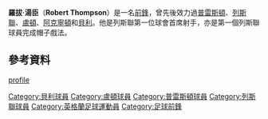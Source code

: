 '''羅拔·湯臣'''（'''Robert Thompson'''）是一名[[前鋒_(足球)|前鋒]]，曾先後效力過[[普雷斯頓足球會|普雷斯頓]]、[[列斯聯足球會|列斯聯]]、[[盧頓足球會|盧頓]]、[[艾克寧頓斯坦利足球會|阿克寧頓]]和[[貝利足球會|貝利]]。他是列斯聯第一位球會首席射手，亦是第一個列斯聯球員完成帽子戲法。

==參考資料==
[https://web.archive.org/web/20080906122437/http://www.leedsfans.org.uk/leeds/players/394.html profile]

{{DEFAULTSORT:Thompson, Robert}}
[[Category:貝利球員|Category:貝利球員]]
[[Category:盧頓球員|Category:盧頓球員]]
[[Category:普雷斯頓球員|Category:普雷斯頓球員]]
[[Category:列斯聯球員|Category:列斯聯球員]]
[[Category:英格蘭足球運動員|Category:英格蘭足球運動員]]
[[Category:足球前鋒|Category:足球前鋒]]


{{足球運動員小作品}}
{{UK-bio-stub}}